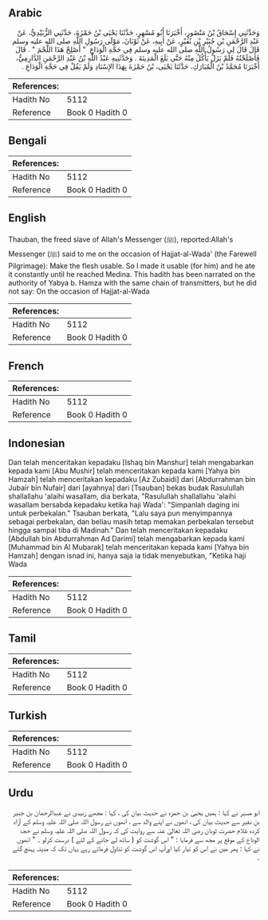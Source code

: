 ## Arabic


<div dir="rtl" lang="ar" style={{fontSize:'larger',backgroundColor:'#f8f9fa',padding:20}}>
وَحَدَّثَنِي إِسْحَاقُ بْنُ مَنْصُورٍ، أَخْبَرَنَا أَبُو مُسْهِرٍ، حَدَّثَنَا يَحْيَى بْنُ حَمْزَةَ، حَدَّثَنِي الزُّبَيْدِيُّ، عَنْ عَبْدِ الرَّحْمَنِ بْنِ جُبَيْرِ بْنِ نُفَيْرٍ، عَنْ أَبِيهِ، عَنْ ثَوْبَانَ، مَوْلَى رَسُولِ اللَّهِ صلى الله عليه وسلم قَالَ قَالَ لِي رَسُولُ اللَّهِ صلى الله عليه وسلم فِي حَجَّةِ الْوَدَاعِ ‏ "‏ أَصْلِحْ هَذَا اللَّحْمَ ‏"‏ ‏.‏ قَالَ فَأَصْلَحْتُهُ فَلَمْ يَزَلْ يَأْكُلُ مِنْهُ حَتَّى بَلَغَ الْمَدِينَةَ ‏.‏ وَحَدَّثَنِيهِ عَبْدُ اللَّهِ بْنُ عَبْدِ الرَّحْمَنِ الدَّارِمِيُّ، أَخْبَرَنَا مُحَمَّدُ بْنُ الْمُبَارَكِ، حَدَّثَنَا يَحْيَى، بْنُ حَمْزَةَ بِهَذَا الإِسْنَادِ وَلَمْ يَقُلْ فِي حَجَّةِ الْوَدَاعِ ‏.‏
</div>
<div style={{backgroundColor:'#f8f9fa',padding:20, marginBottom: 10}}><table> <thead> <tr> <th>References:</th> <th></th> </tr> </thead> <tbody><tr><td>Hadith No</td><td>5112</td></tr><tr><td>Reference</td><td>Book 0 Hadith 0</td></tr></tbody></table></div>

## Bengali


<div dir="ltr" lang="bn" style={{fontSize:'larger',backgroundColor:'#f8f9fa',padding:20}}>

</div>
<div style={{backgroundColor:'#f8f9fa',padding:20, marginBottom: 10}}><table> <thead> <tr> <th>References:</th> <th></th> </tr> </thead> <tbody><tr><td>Hadith No</td><td>5112</td></tr><tr><td>Reference</td><td>Book 0 Hadith 0</td></tr></tbody></table></div>

## English


<div dir="ltr" lang="en" style={{fontSize:'larger',backgroundColor:'#f8f9fa',padding:20}}>
Thauban, the freed slave of Allah's Messenger (ﷺ), reported:Allah's Messenger (ﷺ) said to me on the occasion of Hajjat-al-Wada' (the Farewell Pilgrimage): Make the flesh usable. So I made it usable (for him) and he ate it constantly until he reached Medina. This hadith has been narrated on the authority of Yabya b. Hamza with the same chain of transmitters, but he did not say: On the occasion of Hajjat-al-Wada
</div>
<div style={{backgroundColor:'#f8f9fa',padding:20, marginBottom: 10}}><table> <thead> <tr> <th>References:</th> <th></th> </tr> </thead> <tbody><tr><td>Hadith No</td><td>5112</td></tr><tr><td>Reference</td><td>Book 0 Hadith 0</td></tr></tbody></table></div>

## French


<div dir="ltr" lang="fr" style={{fontSize:'larger',backgroundColor:'#f8f9fa',padding:20}}>

</div>
<div style={{backgroundColor:'#f8f9fa',padding:20, marginBottom: 10}}><table> <thead> <tr> <th>References:</th> <th></th> </tr> </thead> <tbody><tr><td>Hadith No</td><td>5112</td></tr><tr><td>Reference</td><td>Book 0 Hadith 0</td></tr></tbody></table></div>

## Indonesian


<div dir="ltr" lang="id" style={{fontSize:'larger',backgroundColor:'#f8f9fa',padding:20}}>
Dan telah menceritakan kepadaku [Ishaq bin Manshur] telah mengabarkan kepada kami [Abu Mushir] telah menceritakan kepada kami [Yahya bin Hamzah] telah menceritakan kepadaku [Az Zubaidi] dari [Abdurrahman bin Jubair bin Nufair] dari [ayahnya] dari [Tsauban] bekas budak Rasulullah shallallahu 'alaihi wasallam, dia berkata, "Rasulullah shallallahu 'alaihi wasallam bersabda kepadaku ketika haji Wada': "Simpanlah daging ini untuk perbekalan." Tsauban berkata, "Lalu saya pun menyimpannya sebagai perbekalan, dan beliau masih tetap memakan perbekalan tersebut hingga sampai tiba di Madinah." Dan telah menceritakan kepadaku [Abdullah bin Abdurrahman Ad Darimi] telah mengabarkan kepada kami [Muhammad bin Al Mubarak] telah menceritakan kepada kami [Yahya bin Hamzah] dengan isnad ini, hanya saja ia tidak menyebutkan, "Ketika haji Wada
</div>
<div style={{backgroundColor:'#f8f9fa',padding:20, marginBottom: 10}}><table> <thead> <tr> <th>References:</th> <th></th> </tr> </thead> <tbody><tr><td>Hadith No</td><td>5112</td></tr><tr><td>Reference</td><td>Book 0 Hadith 0</td></tr></tbody></table></div>

## Tamil


<div dir="ltr" lang="ta" style={{fontSize:'larger',backgroundColor:'#f8f9fa',padding:20}}>

</div>
<div style={{backgroundColor:'#f8f9fa',padding:20, marginBottom: 10}}><table> <thead> <tr> <th>References:</th> <th></th> </tr> </thead> <tbody><tr><td>Hadith No</td><td>5112</td></tr><tr><td>Reference</td><td>Book 0 Hadith 0</td></tr></tbody></table></div>

## Turkish


<div dir="ltr" lang="tr" style={{fontSize:'larger',backgroundColor:'#f8f9fa',padding:20}}>

</div>
<div style={{backgroundColor:'#f8f9fa',padding:20, marginBottom: 10}}><table> <thead> <tr> <th>References:</th> <th></th> </tr> </thead> <tbody><tr><td>Hadith No</td><td>5112</td></tr><tr><td>Reference</td><td>Book 0 Hadith 0</td></tr></tbody></table></div>

## Urdu


<div dir="rtl" lang="ur" style={{fontSize:'larger',backgroundColor:'#f8f9fa',padding:20}}>
ابو مسہر نے کہا : ہمیں یحییٰ بن حمزہ نے حدیث بیان کی ، کہا : مجھے زبیدی نے عبدالرحمان بن جبیر بن نفیر سے حدیث بیان کی ، انھوں نے اپنے والد سے ، انھوں نے رسول اللہ صلی اللہ علیہ وسلم کے آزاد کردہ غلام حضرت ثوبان رضی اللہ تعالیٰ عنہ سے روایت کی کہ رسول اللہ صلی اللہ علیہ وسلم نے حجۃ الوداع کے موقع پر مجھ سے فرمایا : " اس گوشت کو ( ساتھ لے جانے کے لئے ) درست کرلو ۔ " انھوں نے کہا : پھر میں نے اس کو تیار کیا اورآپ اس گوشت کو تناول فرماتے رہے یہاں تک کہ مدینہ پہنچ گئے ۔
</div>
<div style={{backgroundColor:'#f8f9fa',padding:20, marginBottom: 10}}><table> <thead> <tr> <th>References:</th> <th></th> </tr> </thead> <tbody><tr><td>Hadith No</td><td>5112</td></tr><tr><td>Reference</td><td>Book 0 Hadith 0</td></tr></tbody></table></div>